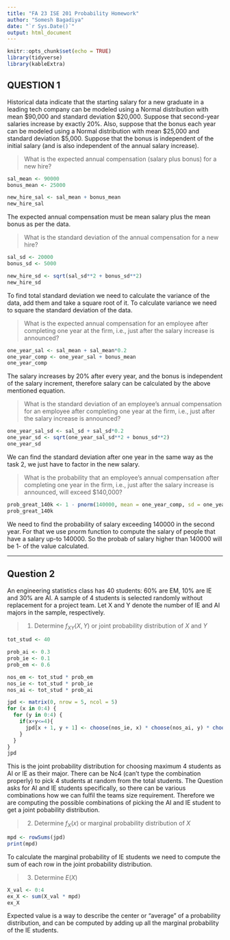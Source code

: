 ```yaml
---
title: "FA 23 ISE 201 Probability Homework"
author: "Somesh Bagadiya"
date: "`r Sys.Date()`"
output: html_document
---
```


```r
knitr::opts_chunk$set(echo = TRUE)
library(tidyverse)
library(kableExtra)
```

## QUESTION 1

Historical data indicate that the starting salary for a new graduate in a leading tech company can be modeled using a Normal distribution with mean $90,000 and standard deviation $20,000. Suppose that second-year salaries increase by exactly 20%. Also, suppose that the bonus each year can be modeled using a Normal distribution with mean $25,000 and standard deviation $5,000. Suppose that the bonus is independent of the initial salary (and is also independent of the annual salary increase).

> What is the expected annual compensation (salary plus bonus) for a new hire?

```r
sal_mean <- 90000
bonus_mean <- 25000

new_hire_sal <- sal_mean + bonus_mean
new_hire_sal
```
The expected annual compensation must be mean salary plus the mean bonus as per the data.

> What is the standard deviation of the annual compensation for a new hire?

```r
sal_sd <- 20000
bonus_sd <- 5000

new_hire_sd <- sqrt(sal_sd**2 + bonus_sd**2)
new_hire_sd
```

To find total standard deviation we need to calculate the variance of the data, add them and take a square root of it. To calculate variance we need to square the standard deviation of the data.

> What is the expected annual compensation for an employee after completing one year at the firm, i.e., just after the salary increase is announced?

```r
one_year_sal <- sal_mean + sal_mean*0.2
one_year_comp <- one_year_sal + bonus_mean
one_year_comp
```

The salary increases by 20% after every year, and the bonus is independent of the salary increment, therefore salary can be calculated by the above mentioned equation. 

> What is the standard deviation of an employee's annual compensation for an employee after completing one year at the firm, i.e., just after the salary increase is announced?

```r
one_year_sal_sd <- sal_sd + sal_sd*0.2
one_year_sd <- sqrt(one_year_sal_sd**2 + bonus_sd**2)
one_year_sd
```
We can find the standard deviation after one year in the same way as the task 2, we just have to factor in the new salary.

> What is the probability that an employee's annual compensation after completing one year in the firm, i.e., just after the salary increase is announced, will exceed $140,000?

```r
prob_great_140k <- 1 - pnorm(140000, mean = one_year_comp, sd = one_year_sd)
prob_great_140k
```
We need to find the probability of salary exceeding 140000 in the second year. For that we use pnorm function to compute the salary of people that have a salary up-to 140000. So the probab of salary higher than 140000 will be 1- of the value calculated.

------
## Question 2

 An engineering statistics class has 40 students: 60% are EM, 10% are IE and 30% are AI. A sample of 4 students is selected randomly without replacement for a project team. Let X and Y denote the number of IE and AI majors in the sample, respectively.

> 1. Determine $f_{XY}(X, Y)$ or joint probability distribution of $X$ and $Y$

```r
tot_stud <- 40

prob_ai <- 0.3
prob_ie <- 0.1
prob_em <- 0.6

nos_em <- tot_stud * prob_em
nos_ie <- tot_stud * prob_ie
nos_ai <- tot_stud * prob_ai

jpd <- matrix(0, nrow = 5, ncol = 5)
for (x in 0:4) {
  for (y in 0:4) {
    if(x+y<=4){
      jpd[x + 1, y + 1] <- choose(nos_ie, x) * choose(nos_ai, y) * choose(nos_em, (4 - x - y)) / choose(tot_stud, 4)
    }
  }
}
jpd

```
This is the joint probability distribution for choosing maximum 4 students as AI or IE as their major. There can be Nc4 (can't type the combination properly) to pick 4 students at random from the total students. The Question asks for AI and IE students specifically, so there can be various combinations how we can fulfil the teams size requirement. Therefore we are computing the possible combinations of picking the AI and IE student to get a joint pobability distribution.

> 2. Determine $f_X(x)$ or marginal probability distribution of $X$

```r
mpd <- rowSums(jpd)
print(mpd)
```
To calculate the marginal probability of IE students we need to compute the sum of each row in the joint probability distribution.

> 3. Determine $E(X)$

```r
X_val <- 0:4
ex_X <- sum(X_val * mpd)
ex_X
```
Expected value is a way to describe the center or "average" of a probability distribution, and can be computed by adding up all the marginal probability of the IE students.
